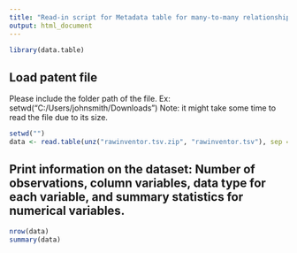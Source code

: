 ```yaml
---
title: "Read-in script for Metadata table for many-to-many relationships"
output: html_document
---
```

```r
library(data.table)
```

## Load patent file
Please include the folder path of the file. Ex: setwd("C:/Users/johnsmith/Downloads")
Note: it might take some time to read the file due to its size.
```r
setwd("")
data <- read.table(unz("rawinventor.tsv.zip", "rawinventor.tsv"), sep = '\t', header = TRUE)
```
## Print information on the dataset: Number of observations, column variables, data type for each variable, and summary statistics for numerical variables.
```r
nrow(data)
summary(data)
```
